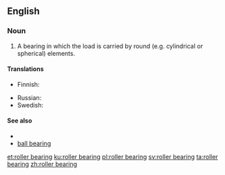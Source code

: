 ==English==

===Noun===
{{en-noun}}

# A bearing in which the load is carried by round (e.g. cylindrical or spherical) elements.

====Translations====
{{trans-top|type of bearing}}
* Finnish: {{t+|fi|vierintälaakeri}}
{{trans-mid}}
* Russian: {{t|ru|ро́ликовый подши́пник|m}}
* Swedish: {{t+|sv|rullager}}
{{trans-bottom}}

====See also====
* {{pedialite|Rolling-element bearing}}
* [[ball bearing]]

[[et:roller bearing]]
[[ku:roller bearing]]
[[pl:roller bearing]]
[[sv:roller bearing]]
[[ta:roller bearing]]
[[zh:roller bearing]]